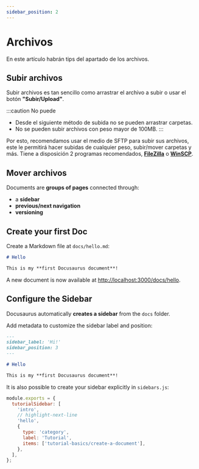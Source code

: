 ```yaml
---
sidebar_position: 2
---
```


# Archivos

En este artículo habrán tips del apartado de los archivos. 

## Subir archivos

Subir archivos es tan sencillo como arrastrar el archivo a subir o usar el botón **"Subir/Upload"**.

:::caution No puede
- Desde el siguiente método de subida no se pueden arrastrar carpetas.
- No se pueden subir archivos con peso mayor de 100MB.
:::

Por esto, recomendamos usar el medio de SFTP para subir sus archivos, este le permitirá hacer subidas de cualquier peso, subir/mover carpetas y más. Tiene a disposición 2 programas recomendados, [**FileZilla**](https://filezilla-project.org) o [**WinSCP**](https://winscp.net/eng/download.php). 

## Mover archivos


Documents are **groups of pages** connected through:

- a **sidebar**
- **previous/next navigation**
- **versioning**

## Create your first Doc

Create a Markdown file at `docs/hello.md`:

```md title="docs/hello.md"
# Hello

This is my **first Docusaurus document**!
```

A new document is now available at [http://localhost:3000/docs/hello](http://localhost:3000/docs/hello).

## Configure the Sidebar

Docusaurus automatically **creates a sidebar** from the `docs` folder.

Add metadata to customize the sidebar label and position:

```md title="docs/hello.md" {1-4}
---
sidebar_label: 'Hi!'
sidebar_position: 3
---

# Hello

This is my **first Docusaurus document**!
```

It is also possible to create your sidebar explicitly in `sidebars.js`:

```js title="sidebars.js"
module.exports = {
  tutorialSidebar: [
    'intro',
    // highlight-next-line
    'hello',
    {
      type: 'category',
      label: 'Tutorial',
      items: ['tutorial-basics/create-a-document'],
    },
  ],
};
```
